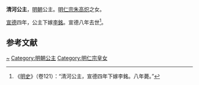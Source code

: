 {{Otheruses|清河公主|other=同名或類似名的其它條目描述}}
{{東亞女性歷史人物
| 名稱=清河公主
| 身份=[[明朝|明朝]]公主
| 畫像=
| 說明=
| 姓=朱
| 名=
| 封爵=[[公主|公主]]
| 位號=
| 封號=清河公主
| 出生年=
| 逝世年=1433年
| 諡號=
| 墳墓=
| 父親=[[明仁宗|明仁宗]]
| 同胞兄弟=
| 母親=
|}}


'''清河公主'''，[[明朝|明朝]]公主。[[明仁宗|明仁宗]][[朱高炽|朱高炽]]之女。

[[宣德|宣德]]四年，公主下嫁[[李銘|李銘]]。宣德八年去世<ref>《[[明史|明史]]》（卷121）：“清河公主，宣德四年下嫁李銘。八年薨。”</ref>。

==参考文献==
<div class="references-small">
<references></references>
</div>

{{明朝人物小作品}}
[[Category:朱姓|~]]
[[Category:明朝公主|Category:明朝公主]]
[[Category:明仁宗皇女|Category:明仁宗皇女]]